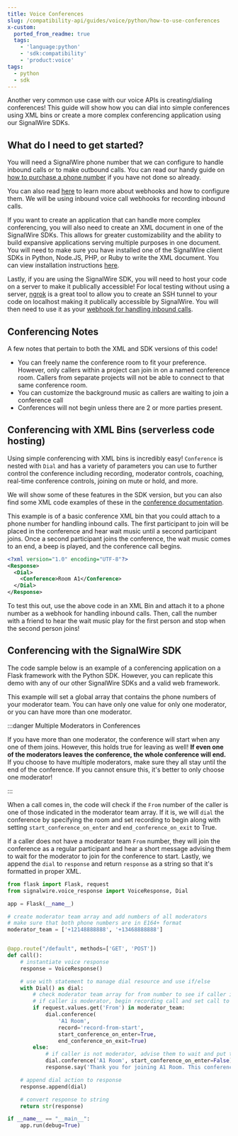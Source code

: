 ```yaml
---
title: Voice Conferences
slug: /compatibility-api/guides/voice/python/how-to-use-conferences
x-custom:
  ported_from_readme: true
  tags:
    - 'language:python'
    - 'sdk:compatibility'
    - 'product:voice'
tags:
  - python
  - sdk
---
```



Another very common use case with our voice APIs is creating/dialing conferences! This guide will show how you can dial into simple conferences using XML bins or create a more complex conferencing application using our SignalWire SDKs. 

What do I need to get started?
------------------------------

You will need a SignalWire phone number that we can configure to handle inbound calls or to make outbound calls. You can read our handy guide on [how to purchase a phone number](/platform/phone-numbers/getting-started/buying-a-phone-number) if you have not done so already. 

You can also read [here](/platform/phone-numbers/guides/how-to-configure-your-webhook) to learn more about webhooks and how to configure them. We will be using inbound voice call webhooks for recording inbound calls. 

If you want to create an application that can handle more complex conferencing, you will also need to create an XML document in one of the SignalWire SDKs. This allows for greater customizability and the ability to build expansive applications serving multiple purposes in one document. You will need to make sure you have installed one of the SignalWire client SDKs in Python, Node.JS, PHP, or Ruby to write the XML document. You can view installation instructions [here](/compatibility-api/sdks).

Lastly, if you are using the SignalWire SDK, you will need to host your code on a server to make it publically accessible! For local testing without using a server, [ngrok](https://ngrok.com/) is a great tool to allow you to create an SSH tunnel to your code on localhost making it publically accessible by SignalWire. You will then need to use it as your [webhook for handling inbound calls](/platform/phone-numbers/guides/how-to-configure-your-webhook#inbound-voice-call).

Conferencing Notes
------------------

A few notes that pertain to both the XML and SDK versions of this code!

- You can freely name the conference room to fit your preference. However, only callers within a project can join in on a named conference room. Callers from separate projects will not be able to connect to that same conference room.
- You can customize the background music as callers are waiting to join a conference call
- Conferences will not begin unless there are 2 or more parties present.

Conferencing with XML Bins (serverless code hosting)
----------------------------------------------------

Using simple conferencing with XML bins is incredibly easy! `Conference` is nested with `Dial` and has a variety of parameters you can use to further control the conference including recording, moderator controls, coaching, real-time conference controls, joining on mute or hold, and more. 

We will show some of these features in the SDK version, but you can also find some XML code examples of these in the [conference documentation](/compatibility-api/cxml/voice/conference-noun).

This example is of a basic conference XML bin that you could attach to a phone number for handling inbound calls. The first participant to join will be placed in the conference and hear wait music until a second participant joins. Once a second participant joins the conference, the wait music comes to an end, a beep is played, and the conference call begins.

```xml
<?xml version="1.0" encoding="UTF-8"?>
<Response>
  <Dial>
    <Conference>Room A1</Conference>
  </Dial>
</Response>
```

To test this out, use the above code in an XML Bin and attach it to a phone number as a webhook for handling inbound calls. Then, call the number with a friend to hear the wait music play for the first person and stop when the second person joins!

Conferencing with the SignalWire SDK
------------------------------------

The code sample below is an example of a conferencing application on a Flask framework with the Python SDK. However, you can replicate this demo with any of our other SignalWire SDKs and a valid web framework. 

This example will set a global array that contains the phone numbers of your moderator team. You can have only one value for only one moderator, or you can have more than one moderator. 


:::danger Multiple Moderators in Conferences

If you have more than one moderator, the conference will start when any one of them joins. However, this holds true for leaving as well! **If even one of the moderators leaves the conference, the whole conference will end.** If you choose to have multiple moderators, make sure they all stay until the end of the conference. If you cannot ensure this, it's better to only choose one moderator!

:::

When a call comes in, the code will check if the `From` number of the caller is one of those indicated in the moderator team array. If it is, we will `dial` the conference by specifying the room and set recording to begin along with setting `start_conference_on_enter` and `end_conference_on_exit` to True. 

If a caller does not have a moderator team `From` number, they will join the conference as a regular participant and hear a short message advising them to wait for the moderator to join for the conference to start. Lastly, we append the `dial` to `response` and return `response` as a string so that it's formatted in proper XML. 

```python
from flask import Flask, request
from signalwire.voice_response import VoiceResponse, Dial

app = Flask(__name__)

# create moderator team array and add numbers of all moderators
# make sure that both phone numbers are in E164+ format 
moderator_team = ['+12148888888', '+13468888888']


@app.route("/default", methods=['GET', 'POST'])
def call():
    # instantiate voice response
    response = VoiceResponse()

    # use with statement to manage dial resource and use if/else
    with Dial() as dial:
        # check moderator team array for from number to see if caller is moderator
        # if caller is moderator, begin recording call and set call to start on enter and end on exit
        if request.values.get('From') in moderator_team:
            dial.conference(
                'A1 Room',
                record='record-from-start',
                start_conference_on_enter=True,
                end_conference_on_exit=True)
        else:
            # if caller is not moderator, advise them to wait and put them in conference as regular participant
            dial.conference('A1 Room', start_conference_on_enter=False)
            response.say('Thank you for joining A1 Room. This conference will start when your moderator enters the room.')

    # append dial action to response
    response.append(dial)

    # convert response to string
    return str(response)

if __name__ == "__main__":
    app.run(debug=True)
```

